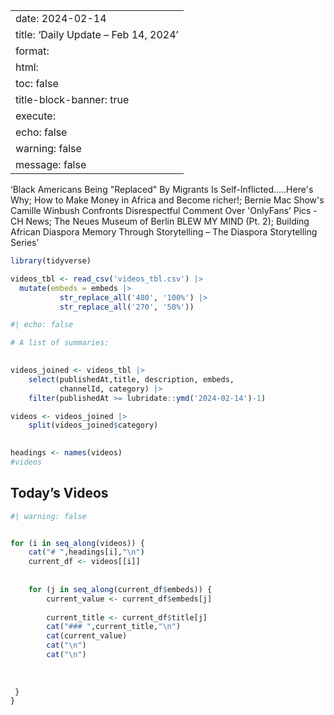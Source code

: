 
---
date: 2024-02-14
title: 'Daily Update – Feb 14, 2024'
format: 
    html:
      toc: false
title-block-banner: true
execute:
    echo: false
    warning: false
    message: false
---
'Black Americans Being &quot;Replaced&quot; By Migrants Is Self-Inflicted.....Here&#39;s Why; How to Make Money in Africa and Become richer!; Bernie Mac Show&#39;s Camille Winbush Confronts Disrespectful Comment Over &#39;OnlyFans&#39; Pics - CH News; The Neues Museum of Berlin BLEW MY MIND (Pt. 2); Building African Diaspora Memory Through Storytelling – The Diaspora Storytelling Series'

```r

library(tidyverse)

videos_tbl <- read_csv('videos_tbl.csv') |> 
  mutate(embeds = embeds |> 
           str_replace_all('480', '100%') |> 
           str_replace_all('270', '50%'))

```

```r
#| echo: false

# A list of summaries:

 
videos_joined <- videos_tbl |> 
    select(publishedAt,title, description, embeds, 
           channelId, category) |> 
    filter(publishedAt >= lubridate::ymd('2024-02-14')-1)

videos <- videos_joined |>  
    split(videos_joined$category) 
    

headings <- names(videos)
#videos
```

## Today's Videos

::: panel-tabset
```r
#| warning: false


for (i in seq_along(videos)) {
    cat("# ",headings[i],"\n")
    current_df <- videos[[i]]
  
    
    for (j in seq_along(current_df$embeds)) {
        current_value <- current_df$embeds[j]
        
        current_title <- current_df$title[j]
        cat("### ",current_title,"\n")
        cat(current_value)
        cat("\n")
        cat("\n") 
         
         
         
 }
}
```
:::

